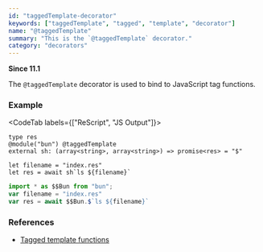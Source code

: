 ```yaml
---
id: "taggedTemplate-decorator"
keywords: ["taggedTemplate", "tagged", "template", "decorator"]
name: "@taggedTemplate"
summary: "This is the `@taggedTemplate` decorator."
category: "decorators"
---
```

**Since 11.1**

The `@taggedTemplate` decorator is used to bind to JavaScript tag functions.

### Example

<CodeTab labels={["ReScript", "JS Output"]}>

```res example
type res 
@module("bun") @taggedTemplate 
external sh: (array<string>, array<string>) => promise<res> = "$"

let filename = "index.res"
let res = await sh`ls ${filename}`
```

```js 
import * as $$Bun from "bun";
var filename = "index.res"
var res = await $$Bun.$`ls ${filename}` 
```

</CodeTab>

### References

* [Tagged template functions](/docs/manual/latest/bind-to-js-function#tagged_template-functions)